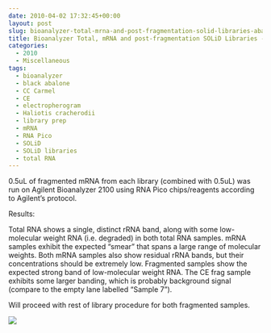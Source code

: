 ```yaml
---
date: 2010-04-02 17:32:45+00:00
layout: post
slug: bioanalyzer-total-mrna-and-post-fragmentation-solid-libraries-abalone-pools
title: Bioanalyzer Total, mRNA and post-fragmentation SOLiD Libraries - Abalone pools
categories:
  - 2010
  - Miscellaneous
tags:
  - bioanalyzer
  - black abalone
  - CC Carmel
  - CE
  - electropherogram
  - Haliotis cracherodii
  - library prep
  - mRNA
  - RNA Pico
  - SOLiD
  - SOLiD libraries
  - total RNA
---
```


0.5uL of fragmented mRNA from each library (combined with 0.5uL) was run on Agilent Bioanalyzer 2100 using RNA Pico chips/reagents according to Agilent's protocol.

Results:

Total RNA shows a single, distinct rRNA band, along with some low-molecular weight RNA (i.e. degraded) in both total RNA samples. mRNA samples exhibit the expected "smear" that spans a large range of molecular weights. Both mRNA samples also show residual rRNA bands, but their concentrations should be extremely low. Fragmented samples show the expected strong band of low-molecular weight RNA. The CE frag sample exhibits some larger banding, which is probably background signal (compare to the empty lane labelled "Sample 7").

Will proceed with rest of library procedure for both fragmented samples.

![](https://eagle.fish.washington.edu/Arabidopsis/Bioanalyzer%20Data/20100402%20Bioanalyzer%20gel%20RNA%20pico.jpg)



## 
